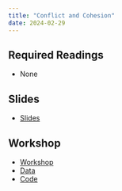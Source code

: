 ```yaml
---
title: "Conflict and Cohesion"
date: 2024-02-29
---
```



## Required Readings

- None


## Slides

- [Slides](/slides/13-conflict.html)

## Workshop

- [Workshop](/workshop/survey_data.html)
- [Data](https://github.com/jrspringman/psci3200-globaldev/blob/main/workshops/aau_survey/clean_endline_did.csv)
- [Code](https://github.com/jrspringman/psci3200-globaldev/blob/main/workshops/survey_data.qmd)
